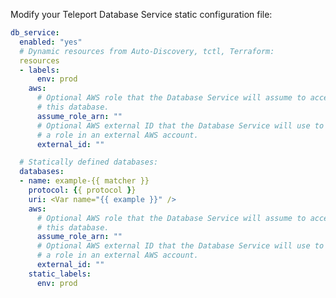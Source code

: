 Modify your Teleport Database Service static configuration file:
```yaml
db_service:
  enabled: "yes"
  # Dynamic resources from Auto-Discovery, tctl, Terraform:
  resources
  - labels:
      env: prod
    aws:
      # Optional AWS role that the Database Service will assume to access
      # this database.
      assume_role_arn: ""
      # Optional AWS external ID that the Database Service will use to assume
      # a role in an external AWS account.
      external_id: ""

  # Statically defined databases:
  databases:
  - name: example-{{ matcher }}
    protocol: {{ protocol }}
    uri: <Var name="{{ example }}" />
    aws:
      # Optional AWS role that the Database Service will assume to access
      # this database.
      assume_role_arn: ""
      # Optional AWS external ID that the Database Service will use to assume
      # a role in an external AWS account.
      external_id: ""
    static_labels:
      env: prod
```
